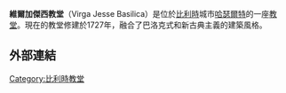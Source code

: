 '''維爾加傑西教堂'''（Virga Jesse Basilica）是位於[[比利時|比利時]]城市[[哈瑟爾特|哈瑟爾特]]的一座[[教堂|教堂]]。現在的教堂修建於1727年，融合了巴洛克式和新古典主義的建築風格。
==外部連結==
{{coord|50|55|46|N|5|20|8|E|type:landmark_region:BE_source:nlwiki|display=title}}
[[Category:比利時教堂|Category:比利時教堂]]